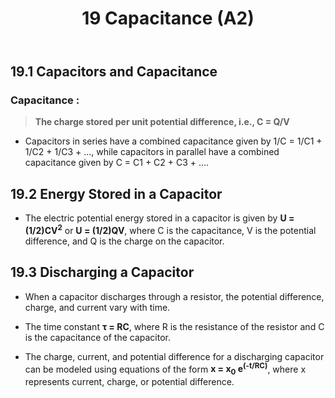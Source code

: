 ﻿---
title: 19 Capacitance (A2)
subject : physics
---
## 19.1 Capacitors and Capacitance
### Capacitance :
>**The charge stored per unit potential difference, i.e., C = Q/V**

- Capacitors in series have a combined capacitance given by 1/C = 1/C1 + 1/C2 + 1/C3 + ..., while capacitors in parallel have a combined capacitance given by C = C1 + C2 + C3 + ....

## 19.2 Energy Stored in a Capacitor

- The electric potential energy stored in a capacitor is given by **U = (1/2)CV<sup>2</sup>** or **U = (1/2)QV**, where C is the capacitance, V is the potential difference, and Q is the charge on the capacitor.

## 19.3 Discharging a Capacitor

- When a capacitor discharges through a resistor, the potential difference, charge, and current vary with time.

- The time constant **τ = RC**, where R is the resistance of the resistor and C is the capacitance of the capacitor.

- The charge, current, and potential difference for a discharging capacitor can be modeled using equations of the form **x = x<sub>0</sub> e<sup>(-t/RC)</sup>**, where x represents current, charge, or potential difference.

